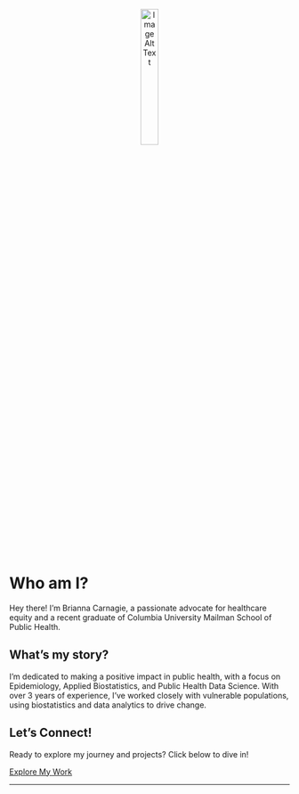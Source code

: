 <div style="text-align: center;">
  <img src="images/headshot.jpg" alt="Image Alt Text" style="margin: 0 auto; width: 25%;">
</div>

# Who am I?

Hey there! I'm Brianna Carnagie, a passionate advocate for healthcare equity and a recent graduate of Columbia University Mailman School of Public Health.

## What's my story?

I'm dedicated to making a positive impact in public health, with a focus on Epidemiology, Applied Biostatistics, and Public Health Data Science. With over 3 years of experience, I've worked closely with vulnerable populations, using biostatistics and data analytics to drive change.

## Let's Connect!

Ready to explore my journey and projects? Click below to dive in!

[Explore My Work](https://bcarnagie.github.io/Projects.html)

---
